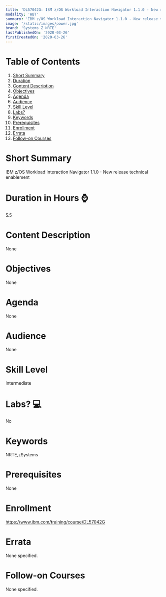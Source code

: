 ```yaml
---
title: 'DL57042G: IBM z/OS Workload Interaction Navigator 1.1.0 - New release technical enablement'
modality: 'WBT'
summary: 'IBM z/OS Workload Interaction Navigator 1.1.0 - New release technical enablement'
image: '/static/images/power.jpg'
brand: 'Systems Z NRTE'
lastPublishedOn: '2020-03-26'
firstCreatedOn: '2020-03-26'
---
```

# Table of Contents
1.  [Short Summary](#short-summary)
2.  [Duration](#duration-in-hours-)
3.  [Content Description](#content-description)
4.  [Objectives](#objectives)
5.  [Agenda](#agenda)
6.  [Audience](#audience)
7.  [Skill Level](#skill-level)
8.  [Labs?](#labs-)
9.  [Keywords](#keywords)
10. [Prerequisites](#prerequisites)
11. [Enrollment](#enrollment)
12. [Errata](#errata)
13. [Follow-on Courses](#follow-on-courses)

# Short Summary
IBM z/OS Workload Interaction Navigator 1.1.0 - New release technical enablement

# Duration in Hours ⌚
5.5

# Content Description
None

# Objectives
None

# Agenda
None

# Audience
None

# Skill Level
Intermediate

# Labs? 💻
No

# Keywords
NRTE,zSystems

# Prerequisites
None

# Enrollment
https://www.ibm.com/training/course/DL57042G

# Errata
None specified.

# Follow-on Courses
None specified.

